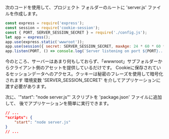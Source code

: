 次のコードを使用して、プロジェクト フォルダーのルートに 'server.js' ファイルを作成します。

```js title="server.js"
const express = require('express');
const session = require('cookie-session');
const { PORT, SERVER_SESSION_SECRET } = require('./config.js');
let app = express();
app.use(express.static('wwwroot'));
app.use(session({ secret: SERVER_SESSION_SECRET, maxAge: 24 * 60 * 60 * 1000 }));
app.listen(PORT, () => console.log(`Server listening on port ${PORT}...`));
```

今のところ、サーバーはあまり何もしておらず、「wwwroot」サブフォルダーからクライアント側のアセットを提供しているだけです。
Cookieに保存されているセッションデータへのアクセス。クッキーは秘密のフレーズを使用して暗号化されます
環境変数 'SERVER_SESSION_SECRET' を介してアプリケーションに渡す必要があります。

次に、'"start": "node server.js"' スクリプトを 'package.json' ファイルに追加して、
後でアプリケーションを簡単に実行できます。

```json
// ...
"scripts": {
    "start": "node server.js"
}
// ...
```
